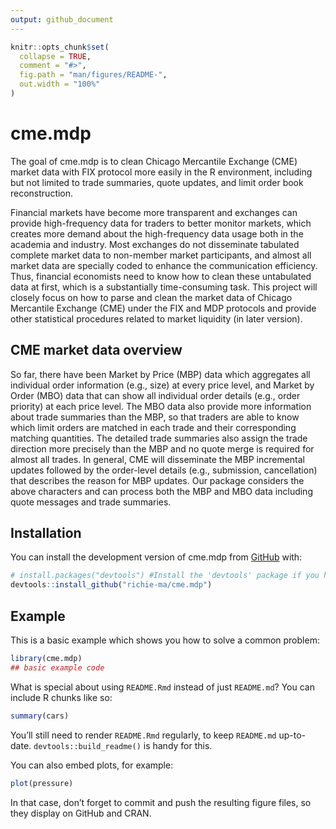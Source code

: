 ```yaml
---
output: github_document
---
```


<!-- README.md is generated from README.Rmd. Please edit that file -->

```r
knitr::opts_chunk$set(
  collapse = TRUE,
  comment = "#>",
  fig.path = "man/figures/README-",
  out.width = "100%"
)
```

# cme.mdp

<!-- badges: start -->

<!-- badges: end -->

The goal of cme.mdp is to clean Chicago Mercantile Exchange (CME) market data with FIX protocol more easily in the R environment, including but not limited to trade summaries, quote updates, and limit order book reconstruction. 

Financial markets have become more transparent and exchanges can provide high-frequency data for traders to better monitor markets, which creates more demand about the high-frequency data usage both in the academia and industry. Most exchanges do not disseminate tabulated complete market data to non-member market participants, and almost all market data are specially coded to enhance the communication efficiency. Thus, financial economists need to know how to clean these untabulated data at first, which is a substantially time-consuming task. This project will closely focus on how to parse and clean the market data of Chicago Mercantile Exchange (CME) under the FIX and MDP protocols and provide other statistical procedures related to market liquidity (in later version).

## CME market data overview

So far, there have been Market by Price (MBP) data which aggregates all individual order information (e.g., size) at every price level, and Market by Order (MBO) data that can show all individual order details (e.g., order priority) at each price level. The MBO data also provide more information about trade summaries than the MBP, so that traders are able to know which limit orders are matched in each trade and their corresponding matching quantities. The detailed trade summaries also assign the trade direction more precisely than the MBP and no quote merge is required for almost all trades. In general, CME will disseminate the MBP incremental updates followed by the order-level details (e.g., submission, cancellation) that describes the reason for MBP updates. Our package considers the above characters and can process both the MBP and MBO data including quote messages and trade summaries.

## Installation

You can install the development version of cme.mdp from [GitHub](https://github.com/) with:

``` r
# install.packages("devtools") #Install the 'devtools' package if you haven't
devtools::install_github("richie-ma/cme.mdp")
```

## Example

This is a basic example which shows you how to solve a common problem:

```r
library(cme.mdp)
## basic example code
```

What is special about using `README.Rmd` instead of just `README.md`? You can include R chunks like so:

```r
summary(cars)
```

You'll still need to render `README.Rmd` regularly, to keep `README.md` up-to-date. `devtools::build_readme()` is handy for this.

You can also embed plots, for example:

```r
plot(pressure)
```

In that case, don't forget to commit and push the resulting figure files, so they display on GitHub and CRAN.
